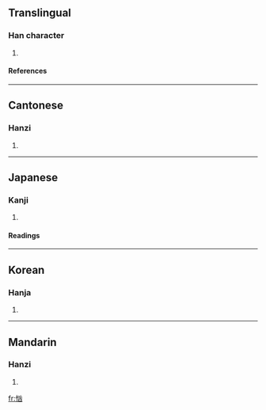 ==Translingual==
===Han character===
{{Han char|rn=61|rad=心|as=04|sn=7|four=9207<sub>0</sub>|canj=心山大 (PUK), X心山大 (XPUK)}}
# {{defn|Han|sort=心04}}
====References====
{{Han ref|kx=0378.230|dkj=10392|dj=0706.230|hdz=42277.110|uh=5FF7|ud=24567|bh=CAE2|bd=51938}}
----
==Cantonese==
===Hanzi===
{{yue-hanzi|jyut=|y=hung1}}
# {{defn|Cantonese}}
----
==Japanese==
===Kanji===
{{ja-kanji|grade=|rs=心04}}
# {{defn|Japanese}} 
====Readings====
{{ja-readings|on=[[きょう]] (kyō)|kun=[[おそれる]] (osoreru)}}
----
==Korean==
===Hanja===
{{ko-hanja|hangeul=흉|eumhun=|rv=hyung|mr=hyung|y=hyung}}
# {{defn|Korean}}
----
==Mandarin==
===Hanzi===
{{cmn-hanzi|pin=[[xiōng]] ([[xiong1]])|wg=hsiung<sup>1</sup>}}
# {{defn|Mandarin}}

[[fr:忷]]